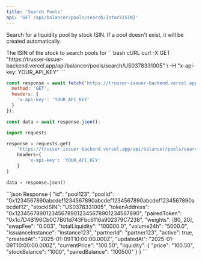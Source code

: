 ```yaml
---
title: 'Search Pools'
api: 'GET /api/balancer/pools/search/{stockISIN}'
---
```


Search for a liquidity pool by stock ISIN. If a pool doesn't exist, it will be created automatically.

<ParamField path="stockISIN" type="string" required>
  The ISIN of the stock to search pools for
</ParamField>

<RequestExample>
```bash cURL
curl -X GET "https://trusser-issuer-backend.vercel.app/api/balancer/pools/search/US0378331005" \
  -H "x-api-key: YOUR_API_KEY"
```

```javascript JavaScript
const response = await fetch('https://trusser-issuer-backend.vercel.app/api/balancer/pools/search/US0378331005', {
  method: 'GET',
  headers: {
    'x-api-key': 'YOUR_API_KEY'
  }
});

const data = await response.json();
```

```python Python
import requests

response = requests.get(
    'https://trusser-issuer-backend.vercel.app/api/balancer/pools/search/US0378331005',
    headers={
        'x-api-key': 'YOUR_API_KEY'
    }
)

data = response.json()
```
</RequestExample>

<ResponseExample>
```json Response
{
  "id": "pool123",
  "poolId": "0x1234567890abcdef1234567890abcdef1234567890abcdef1234567890abcdef12",
  "stockISIN": "US0378331005",
  "tokenAddress": "0x1234567890123456789012345678901234567890",
  "pairedToken": "0x1c7D4B196Cb0C7B01d743Fbc6116a902379C7238",
  "weights": [80, 20],
  "swapFee": "0.003",
  "totalLiquidity": "100000.0",
  "volume24h": "5000.0",
  "issuanceInstance": "instance123",
  "partnerId": "partner123",
  "active": true,
  "createdAt": "2025-01-09T10:00:00.000Z",
  "updatedAt": "2025-01-09T10:00:00.000Z",
  "currentPrice": "100.50",
  "liquidity": {
    "price": "100.50",
    "stockBalance": "1000",
    "pairedBalance": "100500"
  }
}
```
</ResponseExample>